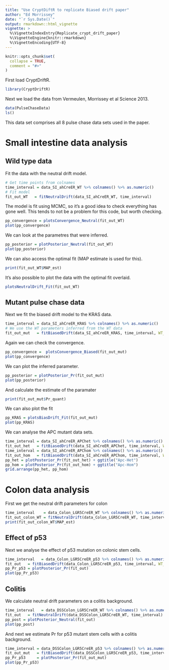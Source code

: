 ```yaml
---
title: "Use CryptDiftR to replicate Biased drift paper"
author: "Ed Morrissey"
date: "`r Sys.Date()`"
output: rmarkdown::html_vignette
vignette: >
  %\VignetteIndexEntry{Replicate_crypt_drift_paper}
  %\VignetteEngine{knitr::rmarkdown}
  %\VignetteEncoding{UTF-8}
---
```


```r
knitr::opts_chunk$set(
  collapse = TRUE,
  comment = "#>"
)
```

First load CryptDriftR.

```r
library(CryptDriftR)
```


Next we load the data from Vermeulen, Morrissey et al Science 2013.

```r
data(PulseChaseData)
ls()
```
This data set comprises all 8 pulse chase data sets used in the paper. 

# Small intestine data analysis

## Wild type data
Fit the data with the neutral drift model.
```r
# Get time points from colnames
time_interval = data_SI_ahCreER_WT %>% colnames() %>% as.numeric()
# Fit model
fit_out_WT   = fitNeutralDrift(data_SI_ahCreER_WT, time_interval)
```
The model is fit using MCMC, so it's a good idea to check everything has gone well. This tends to not be a problem for this code, but worth checking.
```r
pp_convergence = plotsConvergence_Neutral(fit_out_WT)
plot(pp_convergence)
```

We can look at the parametres that were inferred.
```r
pp_posterior = plotPosterior_Neutral(fit_out_WT) 
plot(pp_posterior)
```

We can also access the optimal fit (MAP estimate is used for this).
```r
print(fit_out_WT$MAP_est)
```

It's also possible to plot the data with the optimal fit overlaid.

```r
plotsNeutralDrift_Fit(fit_out_WT)
```


## Mutant pulse chase data
Next we fit the biased drift model to the KRAS data.
```r
time_interval = data_SI_ahCreER_KRAS %>% colnames() %>% as.numeric()
# We use the WT parameters inferred from the WT data
fit_out_mut   = fitBiasedDrift(data_SI_ahCreER_KRAS, time_interval, WT_params = fit_out_WT$MAP_est)
```

Again we can check the convergence.
```r
pp_convergence =  plotsConvergence_Biased(fit_out_mut)
plot(pp_convergence)
```

We can plot the inferred parameter.

```r
pp_posterior = plotPosterior_Pr(fit_out_mut) 
plot(pp_posterior)
```

And calculate the estimate of the paramater

```r
print(fit_out_mut$Pr_quant)
```

We can also plot the fit

```r
pp_KRAS = plotsBiasDrift_Fit(fit_out_mut)
plot(pp_KRAS)
```

We can analyse the APC mutant data sets.
```r
time_interval = data_SI_ahCreER_APChet %>% colnames() %>% as.numeric()
fit_out_het   = fitBiasedDrift(data_SI_ahCreER_APChet, time_interval, WT_params = fit_out_WT$MAP_est)
time_interval = data_SI_ahCreER_APChom %>% colnames() %>% as.numeric()
fit_out_hom   = fitBiasedDrift(data_SI_ahCreER_APChom, time_interval, WT_params = fit_out_WT$MAP_est)
pp_het = plotPosterior_Pr(fit_out_het) + ggtitle("Apc-Het")
pp_hom = plotPosterior_Pr(fit_out_hom) + ggtitle("Apc-Hom")
grid.arrange(pp_het, pp_hom)
```


# Colon data analysis
First we get the neutral drift parameters for colon
```r
time_interval    = data_Colon_LGR5CreER_WT %>% colnames() %>% as.numeric() 
fit_out_colon_WT = fitNeutralDrift(data_Colon_LGR5CreER_WT, time_interval)
print(fit_out_colon_WT$MAP_est)
```

## Effect of p53
Next we analyse the effect of p53 mutation on colonic stem cells.

```r
time_interval   = data_Colon_LGR5CreER_p53 %>% colnames() %>% as.numeric()
fit_out   = fitBiasedDrift(data_Colon_LGR5CreER_p53, time_interval, WT_params = fit_out_colon_WT$MAP_est) 
pp_Pr_p53 = plotPosterior_Pr(fit_out) 
plot(pp_Pr_p53)
```


## Colitis
We calculate neutral drift parameters on a colitis background.
```r
time_interval   = data_DSSColon_LGR5CreER_WT %>% colnames() %>% as.numeric()
fit_out   = fitNeutralDrift(data_DSSColon_LGR5CreER_WT, time_interval) 
pp_post = plotPosterior_Neutral(fit_out)
plot(pp_post)
```

And next we estimate Pr for p53 mutant stem cells with a colitis background.

```r
time_interval = data_DSSColon_LGR5CreER_p53 %>% colnames() %>% as.numeric()
fit_out_mut   = fitBiasedDrift(data_DSSColon_LGR5CreER_p53, time_interval, WT_params = fit_out$MAP_est) 
pp_Pr_p53     = plotPosterior_Pr(fit_out_mut) 
plot(pp_Pr_p53)
```


